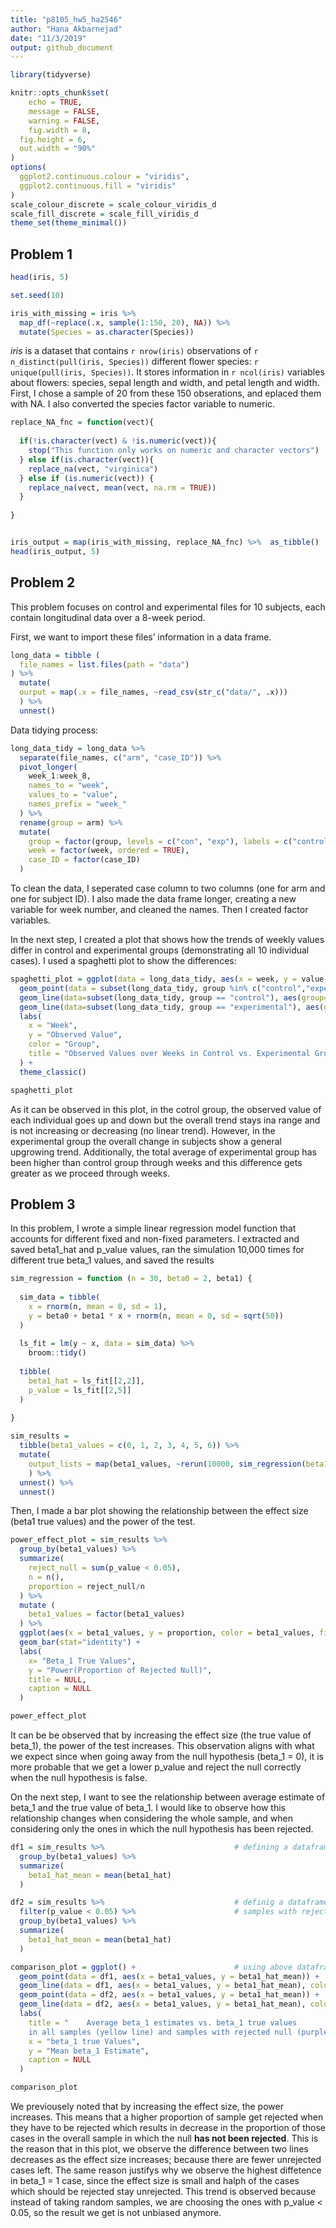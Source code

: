 ```yaml
---
title: "p8105_hw5_ha2546"
author: "Hana Akbarnejad"
date: "11/3/2019"
output: github_document
---
```


```r

library(tidyverse)

knitr::opts_chunk$set(
	echo = TRUE,
	message = FALSE,
	warning = FALSE,
	fig.width = 8, 
  fig.height = 6,
  out.width = "90%"
)
options(
  ggplot2.continuous.colour = "viridis",
  ggplot2.continuous.fill = "viridis"
)
scale_colour_discrete = scale_colour_viridis_d
scale_fill_discrete = scale_fill_viridis_d
theme_set(theme_minimal())
```

## Problem 1
```r

head(iris, 5)

set.seed(10)

iris_with_missing = iris %>% 
  map_df(~replace(.x, sample(1:150, 20), NA)) %>%
  mutate(Species = as.character(Species))
```

_iris_ is a dataset that contains `r nrow(iris)` observations of `r n_distinct(pull(iris, Species))` different flower species: `r unique(pull(iris, Species))`. It stores information in `r ncol(iris)` variables about flowers: species, sepal length and width, and petal length and width.
First, I chose a sample of 20 from these 150 obserations, and eplaced them with NA. I also converted the species factor variable to numeric. 

```r


replace_NA_fnc = function(vect){
  
  if(!is.character(vect) & !is.numeric(vect)){
    stop("This function only works on numeric and character vectors")
  } else if(is.character(vect)){
    replace_na(vect, "virginica")
  } else if (is.numeric(vect)) {
    replace_na(vect, mean(vect, na.rm = TRUE))
  }
  
}


iris_output = map(iris_with_missing, replace_NA_fnc) %>%  as_tibble() 
head(iris_output, 5)
```

## Problem 2
This problem focuses on control and experimental files for 10 subjects, each contain longitudinal data over a 8-week period.

First, we want to import these files' information in a data frame.
```r

long_data = tibble (
  file_names = list.files(path = "data")
) %>% 
  mutate(
  ourput = map(.x = file_names, ~read_csv(str_c("data/", .x)))
  ) %>% 
  unnest()
```

Data tidying process:
```r

long_data_tidy = long_data %>% 
  separate(file_names, c("arm", "case_ID")) %>% 
  pivot_longer(
    week_1:week_8,
    names_to = "week",
    values_to = "value",
    names_prefix = "week_"
  ) %>% 
  rename(group = arm) %>%
  mutate(
    group = factor(group, levels = c("con", "exp"), labels = c("control", "experimental")),
    week = factor(week, ordered = TRUE),
    case_ID = factor(case_ID)
  )
```
To clean the data, I seperated case column to two columns (one for arm and one for subject ID). I also made the data frame longer, creating a new variable for week number, and cleaned the names. Then I created factor variables.

In the next step, I created a plot that shows how the trends of weekly values differ in control and experimental groups (demonstrating all 10 individual cases). I used a spaghetti plot to show the differences:
```r

spaghetti_plot = ggplot(data = long_data_tidy, aes(x = week, y = value, color = group)) +
  geom_point(data = subset(long_data_tidy, group %in% c("control","experimental"))) +
  geom_line(data=subset(long_data_tidy, group == "control"), aes(group=case_ID, color = group)) +
  geom_line(data=subset(long_data_tidy, group == "experimental"), aes(group=case_ID, color = group)) +
  labs(
    x = "Week",
    y = "Observed Value",
    color = "Group",
    title = "Observed Values over Weeks in Control vs. Experimental Groups"
  ) +
  theme_classic()

spaghetti_plot
```


As it can be observed in this plot, in the cotrol group, the observed value of each individual goes up and down but the overall trend stays ina range and is not increasing or decreasing (no linear trend). However, in the experimental group the overall change in subjects show a general upgrowing trend. Additionally, the total average of experimental group has been higher than control group through weeks and this difference gets greater as we proceed through weeks.

## Problem 3
In this problem, I wrote a simple linear regression model function that accounts for different fixed and non-fixed parameters. I extracted and saved beta1_hat and p_value values, ran the simulation 10,000 times for different true beta_1 values, and saved the results
```r

sim_regression = function (n = 30, beta0 = 2, beta1) {
  
  sim_data = tibble(
    x = rnorm(n, mean = 0, sd = 1),
    y = beta0 + beta1 * x + rnorm(n, mean = 0, sd = sqrt(50))
  )
  
  ls_fit = lm(y ~ x, data = sim_data) %>% 
    broom::tidy()
  
  tibble(
    beta1_hat = ls_fit[[2,2]],
    p_value = ls_fit[[2,5]]
  )
  
}

sim_results = 
  tibble(beta1_values = c(0, 1, 2, 3, 4, 5, 6)) %>% 
  mutate(
    output_lists = map(beta1_values, ~rerun(10000, sim_regression(beta1 = .x)))
    ) %>% 
  unnest() %>% 
  unnest()
```

Then, I made a bar plot showing the relationship between the effect size (beta1 true values) and the power of the test.
```r

power_effect_plot = sim_results %>% 
  group_by(beta1_values) %>% 
  summarize(
    reject_null = sum(p_value < 0.05),
    n = n(),
    proportion = reject_null/n
  ) %>% 
  mutate (
    beta1_values = factor(beta1_values)
  ) %>% 
  ggplot(aes(x = beta1_values, y = proportion, color = beta1_values, fill = beta1_values)) +
  geom_bar(stat="identity") +
  labs(
    x= "Beta_1 True Values",
    y = "Power(Proportion of Rejected Null)",
    title = NULL,
    caption = NULL
  ) 

power_effect_plot 
```

It can be be observed that by increasing the effect size (the true value of beta_1), the power of the test increases. This observation aligns with what we expect since when going away from the null hypothesis (beta_1 = 0), it is more probable that we get a lower p_value and reject the null correctly when the null hypothesis is false.

On the next step, I want to see the relationship between average estimate of beta_1 and the true value of beta_1. I would like to observe how this relationship changes when considering the whole sample, and when considering only the ones in which the null hypothesis has been rejected.

```r

df1 = sim_results %>%                             # defining a dataframe, summarizing all beta_1 hat mean
  group_by(beta1_values) %>%
  summarize(
    beta1_hat_mean = mean(beta1_hat)
  )

df2 = sim_results %>%                             # definig a dataframe, summarizing beta_1 hat mean
  filter(p_value < 0.05) %>%                      # samples with rejected null
  group_by(beta1_values) %>%
  summarize(
    beta1_hat_mean = mean(beta1_hat)
  )

comparison_plot = ggplot() +                      # using above dataframes to overlay two plots showing the trends
  geom_point(data = df1, aes(x = beta1_values, y = beta1_hat_mean)) +
  geom_line(data = df1, aes(x = beta1_values, y = beta1_hat_mean), color = "#FDE725FF") +
  geom_point(data = df2, aes(x = beta1_values, y = beta1_hat_mean)) +
  geom_line(data = df2, aes(x = beta1_values, y = beta1_hat_mean), color = "#482677FF") +
  labs(
    title = "    Average beta_1 estimates vs. beta_1 true values
    in all samples (yellow line) and samples with rejected null (purple line)",
    x = "beta_1 true Values",
    y = "Mean beta_1 Estimate",
    caption = NULL
  )

comparison_plot
```

We previousely noted that by increasing the effect size, the power increases. This means that a higher proportion of sample get rejected when they have to be rejected which results in decrease in the proportion of those cases in the overall sample in which the null **has not been rejected**. This is the reason that in this plot, we observe the difference between two lines decreases as the effect size increases; because there are fewer unrejected cases left. The same reason justifys why we observe the highest diffetence in beta_1 = 1 case, since the effect size is small and halph of the cases which should be rejected stay unrejected. This trend is observed because instead of taking random samples, we are choosing the ones with p_value < 0.05, so the result we get is not unbiased anymore.
